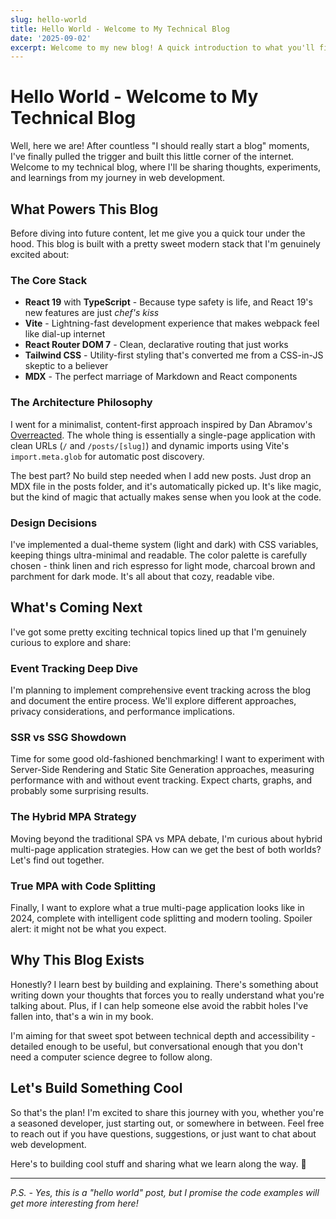 ```yaml
---
slug: hello-world
title: Hello World - Welcome to My Technical Blog
date: '2025-09-02'
excerpt: Welcome to my new blog! A quick introduction to what you'll find here, the tech stack powering this site, and some exciting topics I'm planning to explore.
---
```


# Hello World - Welcome to My Technical Blog

Well, here we are! After countless "I should really start a blog" moments, I've finally pulled the trigger and built this little corner of the internet. Welcome to my technical blog, where I'll be sharing thoughts, experiments, and learnings from my journey in web development.

## What Powers This Blog

Before diving into future content, let me give you a quick tour under the hood. This blog is built with a pretty sweet modern stack that I'm genuinely excited about:

### The Core Stack

- **React 19** with **TypeScript** - Because type safety is life, and React 19's new features are just *chef's kiss*
- **Vite** - Lightning-fast development experience that makes webpack feel like dial-up internet
- **React Router DOM 7** - Clean, declarative routing that just works
- **Tailwind CSS** - Utility-first styling that's converted me from a CSS-in-JS skeptic to a believer
- **MDX** - The perfect marriage of Markdown and React components

### The Architecture Philosophy

I went for a minimalist, content-first approach inspired by Dan Abramov's [Overreacted](https://overreacted.io/). The whole thing is essentially a single-page application with clean URLs (`/` and `/posts/[slug]`) and dynamic imports using Vite's `import.meta.glob` for automatic post discovery.

The best part? No build step needed when I add new posts. Just drop an MDX file in the posts folder, and it's automatically picked up. It's like magic, but the kind of magic that actually makes sense when you look at the code.

### Design Decisions

I've implemented a dual-theme system (light and dark) with CSS variables, keeping things ultra-minimal and readable. The color palette is carefully chosen - think linen and rich espresso for light mode, charcoal brown and parchment for dark mode. It's all about that cozy, readable vibe.

## What's Coming Next

I've got some pretty exciting technical topics lined up that I'm genuinely curious to explore and share:

### Event Tracking Deep Dive
I'm planning to implement comprehensive event tracking across the blog and document the entire process. We'll explore different approaches, privacy considerations, and performance implications.

### SSR vs SSG Showdown
Time for some good old-fashioned benchmarking! I want to experiment with Server-Side Rendering and Static Site Generation approaches, measuring performance with and without event tracking. Expect charts, graphs, and probably some surprising results.

### The Hybrid MPA Strategy
Moving beyond the traditional SPA vs MPA debate, I'm curious about hybrid multi-page application strategies. How can we get the best of both worlds? Let's find out together.

### True MPA with Code Splitting
Finally, I want to explore what a true multi-page application looks like in 2024, complete with intelligent code splitting and modern tooling. Spoiler alert: it might not be what you expect.

## Why This Blog Exists

Honestly? I learn best by building and explaining. There's something about writing down your thoughts that forces you to really understand what you're talking about. Plus, if I can help someone else avoid the rabbit holes I've fallen into, that's a win in my book.

I'm aiming for that sweet spot between technical depth and accessibility - detailed enough to be useful, but conversational enough that you don't need a computer science degree to follow along.

## Let's Build Something Cool

So that's the plan! I'm excited to share this journey with you, whether you're a seasoned developer, just starting out, or somewhere in between. Feel free to reach out if you have questions, suggestions, or just want to chat about web development.

Here's to building cool stuff and sharing what we learn along the way. 🚀

---

*P.S. - Yes, this is a "hello world" post, but I promise the code examples will get more interesting from here!*